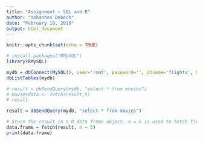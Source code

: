 ```yaml
---
title: "Assignment – SQL and R"
author: "Yohannes Deboch"
date: "February 10, 2019"
output: html_document
---
```


```r
knitr::opts_chunk$set(echo = TRUE)
```
```r
# install.packages("RMySQL")
library(RMySQL)
```

```r
mydb = dbConnect(MySQL(), user='root', password='', dbname='flights', host='localhost')
dbListTables(mydb)

# result = dbSendQuery(mydb, "select * from movies")
# moviesdata <- fetch(result,5)
# result
```
```r
result = dbSendQuery(mydb, "select * from movies")

# Store the result in a R data frame object. n = 5 is used to fetch first 5 rows.
data.frame = fetch(result, n = 5)
print(data.frame)
```


